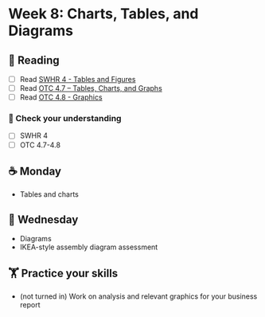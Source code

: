 
# Week 8: Charts, Tables, and Diagrams

## 📖 Reading

- [ ] Read [SWHR 4 - Tables and Figures](https://ehsanx.github.io/Scientific-Writing-for-Health-Research/tables-and-figures.html)
- [ ] Read [OTC 4.7 – Tables, Charts, and Graphs](https://alg.manifoldapp.org/read/open-technical-communication/section/b1ca4069-52c9-49bb-9e47-510858d4e6f3)
- [ ] Read [OTC 4.8 - Graphics](https://alg.manifoldapp.org/read/open-technical-communication/section/d03f3bce-d354-4976-b0cd-63a1476416c2)

### 🎯 Check your understanding

- [ ] SWHR 4
- [ ] OTC 4.7-4.8

## ☕ Monday

- Tables and charts

## 🐪 Wednesday

- Diagrams
- IKEA-style assembly diagram assessment

##  🏋️ Practice your skills

- (not turned in) Work on analysis and relevant graphics for your business report


